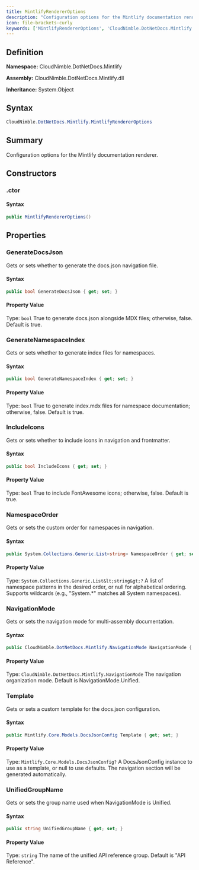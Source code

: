 ```yaml
---
title: MintlifyRendererOptions
description: "Configuration options for the Mintlify documentation renderer."
icon: file-brackets-curly
keywords: ['MintlifyRendererOptions', 'CloudNimble.DotNetDocs.Mintlify.MintlifyRendererOptions', 'CloudNimble.DotNetDocs.Mintlify', 'class', 'System.Object']
---
```


## Definition

**Namespace:** CloudNimble.DotNetDocs.Mintlify

**Assembly:** CloudNimble.DotNetDocs.Mintlify.dll

**Inheritance:** System.Object

## Syntax

```csharp
CloudNimble.DotNetDocs.Mintlify.MintlifyRendererOptions
```

## Summary

Configuration options for the Mintlify documentation renderer.

## Constructors

### .ctor

#### Syntax

```csharp
public MintlifyRendererOptions()
```

## Properties

### GenerateDocsJson

Gets or sets whether to generate the docs.json navigation file.

#### Syntax

```csharp
public bool GenerateDocsJson { get; set; }
```

#### Property Value

Type: `bool`
True to generate docs.json alongside MDX files; otherwise, false.
            Default is true.

### GenerateNamespaceIndex

Gets or sets whether to generate index files for namespaces.

#### Syntax

```csharp
public bool GenerateNamespaceIndex { get; set; }
```

#### Property Value

Type: `bool`
True to generate index.mdx files for namespace documentation; otherwise, false.
            Default is true.

### IncludeIcons

Gets or sets whether to include icons in navigation and frontmatter.

#### Syntax

```csharp
public bool IncludeIcons { get; set; }
```

#### Property Value

Type: `bool`
True to include FontAwesome icons; otherwise, false.
            Default is true.

### NamespaceOrder

Gets or sets the custom order for namespaces in navigation.

#### Syntax

```csharp
public System.Collections.Generic.List<string> NamespaceOrder { get; set; }
```

#### Property Value

Type: `System.Collections.Generic.List&lt;string&gt;?`
A list of namespace patterns in the desired order, or null for alphabetical ordering.
            Supports wildcards (e.g., "System.*" matches all System namespaces).

### NavigationMode

Gets or sets the navigation mode for multi-assembly documentation.

#### Syntax

```csharp
public CloudNimble.DotNetDocs.Mintlify.NavigationMode NavigationMode { get; set; }
```

#### Property Value

Type: `CloudNimble.DotNetDocs.Mintlify.NavigationMode`
The navigation organization mode. Default is NavigationMode.Unified.

### Template

Gets or sets a custom template for the docs.json configuration.

#### Syntax

```csharp
public Mintlify.Core.Models.DocsJsonConfig Template { get; set; }
```

#### Property Value

Type: `Mintlify.Core.Models.DocsJsonConfig?`
A DocsJsonConfig instance to use as a template, or null to use defaults.
            The navigation section will be generated automatically.

### UnifiedGroupName

Gets or sets the group name used when NavigationMode is Unified.

#### Syntax

```csharp
public string UnifiedGroupName { get; set; }
```

#### Property Value

Type: `string`
The name of the unified API reference group. Default is "API Reference".

